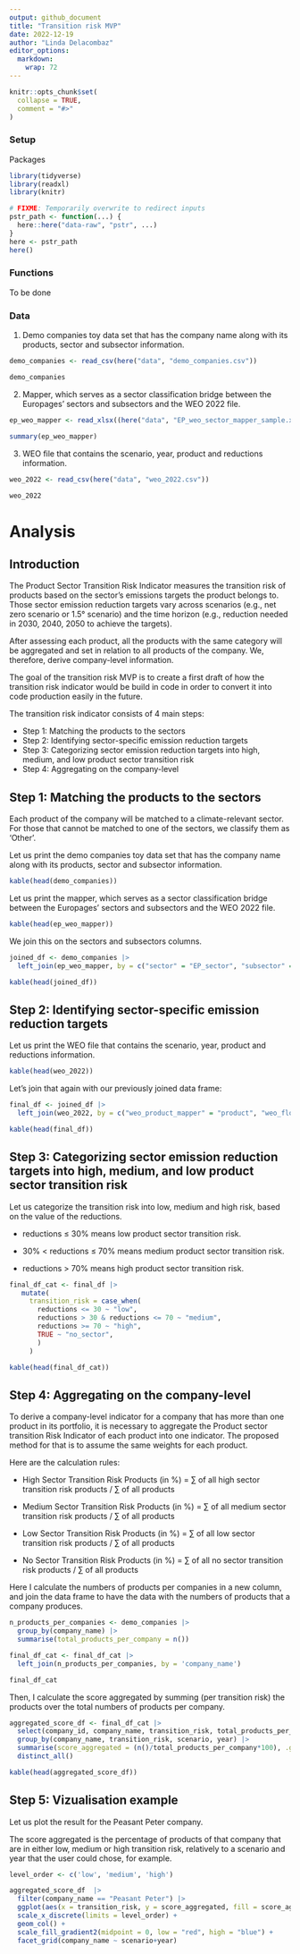 ```yaml
---
output: github_document
title: "Transition risk MVP"
date: 2022-12-19
author: "Linda Delacombaz"
editor_options: 
  markdown: 
    wrap: 72
---
```


```r
knitr::opts_chunk$set(
  collapse = TRUE,
  comment = "#>"
)
```

### Setup

Packages

```r
library(tidyverse)
library(readxl)
library(knitr)
```

```r
# FIXME: Temporarily overwrite to redirect inputs
pstr_path <- function(...) {
  here::here("data-raw", "pstr", ...)
}
here <- pstr_path
here()
```


### Functions

To be done

### Data

1. Demo companies toy data set that has the company name
along with its products, sector and subsector information.

```r
demo_companies <- read_csv(here("data", "demo_companies.csv"))

demo_companies
```

2. Mapper, which serves as a sector classification bridge
between the Europages' sectors and subsectors and the WEO 2022 file.

```r
ep_weo_mapper <- read_xlsx((here("data", "EP_weo_sector_mapper_sample.xlsx")))

summary(ep_weo_mapper)
```

3. WEO file that contains the scenario, year, product and
reductions information.

```r
weo_2022 <- read_csv(here("data", "weo_2022.csv"))

weo_2022
```

# Analysis

## Introduction

The Product Sector Transition Risk Indicator measures the transition
risk of products based on the sector’s emissions targets the product
belongs to. Those sector emission reduction targets vary across
scenarios (e.g., net zero scenario or 1.5° scenario) and the time
horizon (e.g., reduction needed in 2030, 2040, 2050 to achieve the
targets).

After assessing each product, all the products with the same category
will be aggregated and set in relation to all products of the company.
We, therefore, derive company-level information.

The goal of the transition risk MVP is to create a first draft of how
the transition risk indicator would be build in code in order to convert
it into code production easily in the future.

The transition risk indicator consists of 4 main steps:

-   Step 1: Matching the products to the sectors
-   Step 2: Identifying sector-specific emission reduction targets
-   Step 3: Categorizing sector emission reduction targets into high,
    medium, and low product sector transition risk
-   Step 4: Aggregating on the company-level

## Step 1: Matching the products to the sectors

Each product of the company will be matched to a climate-relevant
sector. For those that cannot be matched to one of the sectors, we
classify them as ‘Other’.

Let us print the demo companies toy data set that has the company name
along with its products, sector and subsector information.

```r
kable(head(demo_companies))
```

Let us print the mapper, which serves as a sector classification bridge
between the Europages' sectors and subsectors and the WEO 2022 file.

```r
kable(head(ep_weo_mapper))
```

We join this on the sectors and subsectors columns.

```r
joined_df <- demo_companies |> 
  left_join(ep_weo_mapper, by = c("sector" = "EP_sector", "subsector" = "EP_subsector"))

kable(head(joined_df))
```

## Step 2: Identifying sector-specific emission reduction targets

Let us print the WEO file that contains the scenario, year, product and
reductions information.

```r
kable(head(weo_2022))
```

Let's join that again with our previously joined data frame:

```r
final_df <- joined_df |> 
  left_join(weo_2022, by = c("weo_product_mapper" = "product", "weo_flow_mapper" = "flow"))

kable(head(final_df))
```

## Step 3: Categorizing sector emission reduction targets into high, medium, and low product sector transition risk

Let us categorize the transition risk into low, medium and high risk,
based on the value of the reductions.

-   reductions ≤ 30% means low product sector transition risk.

-   30% \< reductions ≤ 70% means medium product sector transition risk.

-   reductions \> 70% means high product sector transition risk.

```r
final_df_cat <- final_df |> 
   mutate(
     transition_risk = case_when(
       reductions <= 30 ~ "low",
       reductions > 30 & reductions <= 70 ~ "medium",
       reductions >= 70 ~ "high",
       TRUE ~ "no_sector",
       )
     )

kable(head(final_df_cat))
```

## Step 4: Aggregating on the company-level

To derive a company-level indicator for a company that has more than one
product in its portfolio, it is necessary to aggregate the Product
sector transition Risk Indicator of each product into one indicator. The
proposed method for that is to assume the same weights for each product.

Here are the calculation rules:

-   High Sector Transition Risk Products (in %) = ∑ of all high sector
    transition risk products / ∑ of all products

-   Medium Sector Transition Risk Products (in %) = ∑ of all medium
    sector transition risk products / ∑ of all products

-   Low Sector Transition Risk Products (in %) = ∑ of all low sector
    transition risk products / ∑ of all products

-   No Sector Transition Risk Products (in %) = ∑ of all no sector
    transition risk products / ∑ of all products

Here I calculate the numbers of products per companies in a new column,
and join the data frame to have the data with the numbers of products
that a company produces.

```r
n_products_per_companies <- demo_companies |> 
  group_by(company_name) |>
  summarise(total_products_per_company = n()) 
```

```r
final_df_cat <- final_df_cat |> 
  left_join(n_products_per_companies, by = 'company_name')

final_df_cat
```

Then, I calculate the score aggregated by summing (per transition risk)
the products over the total numbers of products per company.

```r
aggregated_score_df <- final_df_cat |> 
  select(company_id, company_name, transition_risk, total_products_per_company, scenario, year) |> 
  group_by(company_name, transition_risk, scenario, year) |> 
  summarise(score_aggregated = (n()/total_products_per_company*100), .groups = 'keep') |> 
  distinct_all()

kable(head(aggregated_score_df))
```

## Step 5: Vizualisation example

Let us plot the result for the Peasant Peter company.

The score aggregated is the percentage of products of that company that
are in either low, medium or high transition risk, relatively to a
scenario and year that the user could chose, for example.

```r
level_order <- c('low', 'medium', 'high') 

aggregated_score_df  |> 
  filter(company_name == "Peasant Peter") |> 
  ggplot(aes(x = transition_risk, y = score_aggregated, fill = score_aggregated)) +
  scale_x_discrete(limits = level_order) +
  geom_col() +
  scale_fill_gradient2(midpoint = 0, low = "red", high = "blue") +
  facet_grid(company_name ~ scenario+year)
```


